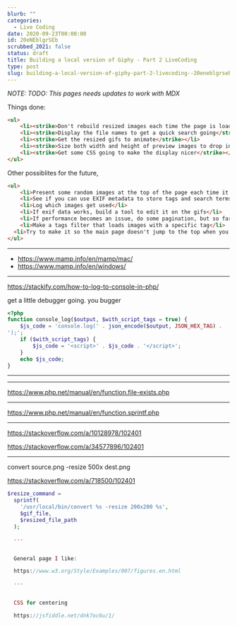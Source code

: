 ```yaml
---
blurb: ""
categories:
  - Live Coding
date: 2020-09-23T00:00:00
id: 20eNEblgrSEb
scrubbed_2021: false
status: draft
title: Building a local version of Giphy - Part 2 LiveCoding
type: post
slug: building-a-local-version-of-giphy-part-2-livecoding--20eneblgrseb
---
```


*NOTE: TODO: This pages needs updates to work with MDX*

Things done:


```html
<ul>
	<li><strike>Don't rebuild resized images each time the page is loaded</strike></li>
	<li><strike>Display the file names to get a quick search going</strike></li>
	<li><strike>Get the resized gifs to animate</strike></li>
	<li><strike>Size both width and height of preview images to drop into a square area</strike></li>
	<li><strike>Get some CSS going to make the display nicer</strike></li>
</ul>
```

Other possiblites for the future,

```html
<ul>
	<li>Present some random images at the top of the page each time it loads</li>
	<li>See if you can use EXIF metadata to store tags and search terms</li>
	<li>Log which images get used</li>
	<li>If exif data works, build a tool to edit it on the gifs</li>
	<li>If performance becomes an issue, do some pagination, but so far that isn't a problem</li>
	<li>Make a tags filter that loads images with a specific tag</li>
  <li>Try to make it so the main page doesn't jump to the top when you select a gif</li>
</ul>
```


---


- https://www.mamp.info/en/mamp/mac/
- https://www.mamp.info/en/windows/


---


https://stackify.com/how-to-log-to-console-in-php/

get a little debugger going. you bugger


```php
<?php
function console_log($output, $with_script_tags = true) {
    $js_code = 'console.log(' . json_encode($output, JSON_HEX_TAG) .
');';
    if ($with_script_tags) {
        $js_code = '<script>' . $js_code . '</script>';
    }
    echo $js_code;
}
```

---



---


https://www.php.net/manual/en/function.file-exists.php


---


https://www.php.net/manual/en/function.sprintf.php

---




https://stackoverflow.com/a/10128978/102401

https://stackoverflow.com/a/34577896/102401




---



convert source.png -resize 500x dest.png


https://stackoverflow.com/a/718500/102401

```php
$resize_command =
  sprintf(
    '/usr/local/bin/convert %s -resize 200x200 %s',
    $gif_file,
    $resized_file_path
  );

  ---


  General page I like:

  https://www.w3.org/Style/Examples/007/figures.en.html

  ---


  CSS for centering

  https://jsfiddle.net/dnk7oc6u/1/
```